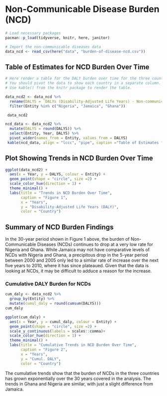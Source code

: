 # Non-Communicable Disease Burden (NCD)

```r
# Load necessary packages
pacman::p_load(tidyverse, knitr, here, janitor)

# Import the non-communicable diseases data
data_ncd <- read_csv(here("data", "burden-of-disease-ncd.csv"))
```

## Table of Estimates for NCD Burden Over Time

```r
# Here render a table for the DALY burden over time for the three countries 
# You should pivot the data to show each country in a separate column.
# Use kable() from the knitr package to render the table.

data_ncd2 <- data_ncd %>%
  rename(DALYS = `DALYs (Disability-Adjusted Life Years) - Non-communicable diseases - Sex: Both - Age: Age-standardized (Rate)`) %>% 
  filter(Entity %in% c("Nigeria", "Jamaica", "Ghana"))

 data_ncd2
```

```r
ncd_data <- data_ncd2 %>% 
  mutate(DALYS = round(DALYS)) %>% 
  select(Entity, Year, DALYS) %>% 
  pivot_wider(names_from = Entity, values_from = DALYS)
 kable(ncd_data, align = "lccc", "pipe", caption ="Table of Estimates for NCD Burden Over Time" )
```

## Plot Showing Trends in NCD Burden Over Time

```r

ggplot(data_ncd2) +
  aes(x = Year, y = DALYS, colour = Entity) +
  geom_point(shape = "circle", size =2) +
  scale_color_hue(direction = 1) +
  theme_minimal() +
  labs(title = "Trends in NCD Burden Over Time",
       caption = "Figure 1",
       x = "Years",
       y = "Disability-Adjusted Life Years (DALY)",
       color = "Country")
```

## Summary of NCD Burden Findings

In the 30-year period shown in Figure 1 above, the burden of Non-Communicable Diseases (NCDs) continues to drop at a very low rate for Nigeria and Ghana. While Jamaica may not have comparative levels of NCDs with Nigeria and Ghana, a precipitous drop in the 5-year period between 2000 and 2005 only led to a similar rate of increase over the next five years to 2010, where it has since plateaued. Given that the data is looking at NCDs, it may be difficult to adduce a reason for the increase.

### Cumulative DALY Burden for NCDs

```r
cum_daly <- data_ncd2 %>%
  group_by(Entity) %>% 
  mutate(cumul_daly = round(cumsum(DALYS)))
cum_daly
```

```r
ggplot(cum_daly) +
  aes(x = Year, y = cumul_daly, colour = Entity) +
  geom_point(shape = "circle", size =2) +
  scale_y_continuous(labels = scales::comma)+
  scale_color_hue(direction = 1) +
  theme_minimal() +
  labs(title = "Cumulative Trends in NCD Burden Over Time",
       caption = "Figure 2",
       x = "Years",
       y = "Cumul. DALY",
       color = "Country")
```

The cumulative trends show that the burden of NCDs in the three countries has grown exponentially over the 30 years covered in the analysis. The trends in Ghana and Nigeria are similar, with just a slight difference from Jamaica.
